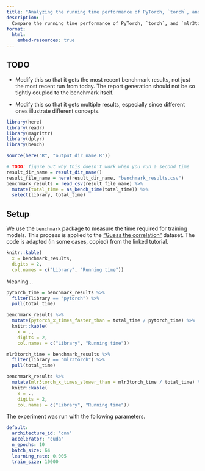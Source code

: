 ```yaml
---
title: "Analyzing the running time performance of PyTorch, `torch`, and `mlr3torch`"
description: |
  Compare the running time performance of PyTorch, `torch`, and `mlr3torch`.
format:
  html:
    embed-resources: true
---
```


## TODO

- Modify this so that it gets the most recent benchmark results, not just the most recent run from today. 
  The report generation should not be so tightly coupled to the benchmark itself.

- Modify this so that it gets multiple results, especially since different ones illustrate different concepts.

```r
library(here)
library(readr)
library(magrittr)
library(dplyr)
library(bench)
```

```r
source(here("R", "output_dir_name.R"))
```

```r
# TODO: figure out why this doesn't work when you run a second time
result_dir_name = result_dir_name()
result_file_name = here(result_dir_name, "benchmark_results.csv")
benchmark_results = read_csv(result_file_name) %>%
  mutate(total_time = as_bench_time(total_time)) %>%
  select(library, total_time)
```

## Setup

We use the `benchmark` package to measure the time required for training models. This process is applied to the ["Guess the correlation"](https://torch.mlverse.org/start/guess_the_correlation/) dataset. The code is adapted (in some cases, copied) from the linked tutorial.

```r
knitr::kable(
  x = benchmark_results,
  digits = 2,
  col.names = c("Library", "Running time"))
```

Meaning...

```r
pytorch_time = benchmark_results %>%
  filter(library == "pytorch") %>%
  pull(total_time)

benchmark_results %>%
  mutate(pytorch_x_times_faster_than = total_time / pytorch_time) %>%
  knitr::kable(
    x = .,
    digits = 2,
    col.names = c("Library", "Running time"))
```

```r
mlr3torch_time = benchmark_results %>%
  filter(library == "mlr3torch") %>%
  pull(total_time)

benchmark_results %>%
  mutate(mlr3torch_x_times_slower_than = mlr3torch_time / total_time) %>%
  knitr::kable(
    x = .,
    digits = 2,
    col.names = c("Library", "Running time"))
```

The experiment was run with the following parameters.

```.yaml
default:
  architecture_id: "cnn"
  accelerator: "cuda"
  n_epochs: 10
  batch_size: 64
  learning_rate: 0.005
  train_size: 10000
```